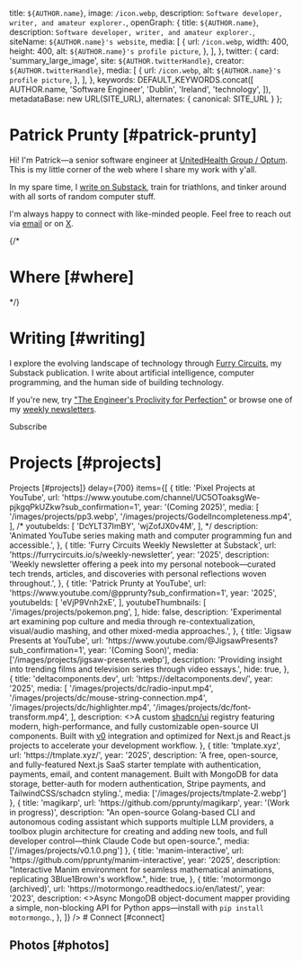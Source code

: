 
  title: `${AUTHOR.name}`,
  image: `/icon.webp`,
  description: `Software developer, writer, and amateur explorer.`,
  openGraph: {
    title: `${AUTHOR.name}`,
    description: `Software developer, writer, and amateur explorer.`,
    siteName: `${AUTHOR.name}'s website`,
    media: [
      {
        url: `/icon.webp`,
        width: 400,
        height: 400,
        alt: `${AUTHOR.name}'s profile picture`,
      },
    ],
  },
  twitter: {
    card: 'summary_large_image',
    site: `${AUTHOR.twitterHandle}`,
    creator: `${AUTHOR.twitterHandle}`,
    media: [
      {
        url: `/icon.webp`,
        alt: `${AUTHOR.name}'s profile picture`,
      },
    ],
  },
  keywords: DEFAULT_KEYWORDS.concat([
    AUTHOR.name,
    'Software Engineer',
    'Dublin',
    'Ireland',
    'technology',
  ]),
  metadataBase: new URL(SITE_URL),
    alternates: {
      canonical: SITE_URL
    }
};

<AnimatedSection delay={0}>

# Patrick Prunty [#patrick-prunty]

</AnimatedSection>

<AnimatedSection delay={150}>

Hi! I'm Patrick—a senior software engineer at [UnitedHealth Group / Optum](https://optum.com). This is my little corner of the web where I share my work with y'all.

In my spare time, I [write on Substack](https://furrycircuits.io/), train for triathlons, and tinker around with all sorts of random computer stuff.

I'm always happy to connect with like-minded people. Feel free to reach out via [email](mailto:patrickprunty.business@gmail.com) or on [X](https://x.com/pprunty_).

</AnimatedSection>

{/*
<AnimatedSection delay={300}>

# Where [#where]

<Map />

</AnimatedSection>
*/}

<AnimatedSection delay={450}>

# Writing [#writing]

I explore the evolving landscape of technology through [Furry Circuits](https://furrycircuits.io/), my Substack publication. I write about artificial intelligence, computer programming, and the human side of building technology.

If you're new, try ["The Engineer's Proclivity for Perfection"](https://furrycircuits.io/p/the-engineers-proclivity-for-perfection) or browse one of my [weekly newsletters](https://furrycircuits.io/s/weekly-newsletter).

<SubstackButton>Subscribe</SubstackButton>

</AnimatedSection>

<AnimatedSection delay={600}>

# Projects [#projects]

</AnimatedSection>


<Section
  sectionName={<>Projects [#projects]</>}
  delay={700}
  items={[
    {
      title: 'Pixel Projects at YouTube',
      url: 'https://www.youtube.com/channel/UC5OToaksgWe-pjkgqPkUZkw?sub_confirmation=1',
      year: '(Coming 2025)',
      media: [
        '/images/projects/pp3.webp',
        '/images/projects/GodelIncompleteness.mp4',
      ],
/*
      youtubeIds: [
        'DcYLT37ImBY',
        'wjZofJX0v4M',
      ],
*/
      description: 'Animated YouTube series making math and computer programming fun and accessible.',
    },
        {
          title: 'Furry Circuits Weekly Newsletter at Substack',
          url: 'https://furrycircuits.io/s/weekly-newsletter',
          year: '2025',
          description: 'Weekly newsletter offering a peek into my personal notebook—curated tech trends, articles, and discoveries with personal reflections woven throughout.',
        },
        {
          title: 'Patrick Prunty at YouTube',
          url: 'https://www.youtube.com/@pprunty?sub_confirmation=1',
          year: '2025',
          youtubeIds: [
            'eVjP9Vnh2xE',
          ],
          youtubeThumbnails: [
            '/images/projects/pokemon.png',
          ],
          hide: false,
          description:
              'Experimental art examining pop culture and media through re-contextualization, visual/audio mashing, and other mixed-media approaches.',
        },
    {
      title: 'Jigsaw Presents at YouTube',
      url: 'https://www.youtube.com/@JigsawPresents?sub_confirmation=1',
      year: '(Coming Soon)',
      media: ['/images/projects/jigsaw-presents.webp'],
      description: 'Providing insight into trending films and television series through video essays.',
      hide: true,
    },
    {
      title: 'deltacomponents.dev',
      url: 'https://deltacomponents.dev/',
      year: '2025',
      media: [
        '/images/projects/dc/radio-input.mp4',
        '/images/projects/dc/mouse-string-connection.mp4',
        '/images/projects/dc/highlighter.mp4',
        '/images/projects/dc/font-transform.mp4',
      ],
      description: <>A custom <a href="https://ui.shadcn.com/" target="_blank" rel="noopener noreferrer">shadcn/ui</a> registry featuring modern, high-performance, and fully customizable open-source UI components. Built with <a href="https://v0.dev/chat" target="_blank" rel="noopener noreferrer">v0</a> integration and optimized for Next.js and React.js projects to accelerate your development workflow.</>
    },
    {
      title: 'tmplate.xyz',
      url: 'https://tmplate.xyz/',
      year: '2025',
      description: 'A free, open-source, and fully-featured Next.js SaaS starter template with authentication, payments, email, and content management. Built with MongoDB for data storage, better-auth for modern authentication, Stripe payments, and TailwindCSS/schadcn styling.',
      media: ['/images/projects/tmplate-2.webp']
    },
    {
      title: 'magikarp',
      url: 'https://github.com/pprunty/magikarp',
      year: '(Work in progress)',
      description: "An open-source Golang-based CLI and autonomous coding assistant which supports multiple LLM providers, a toolbox plugin architecture for creating and adding new tools, and full developer control—think Claude Code but open-source.",
      media: ['/images/projects/v0.1.0.png']
    },
    {
      title: 'manim-interactive',
      url: 'https://github.com/pprunty/manim-interactive',
      year: '2025',
      description: "Interactive Manim environment for seamless mathematical animations, replicating 3Blue1Brown's workflow.",
      hide: true,
    },
    {
      title: 'motormongo (archived)',
      url: 'https://motormongo.readthedocs.io/en/latest/',
      year: '2023',
      description: <>Async MongoDB object-document mapper providing a simple, non-blocking API for Python apps—install with <code>pip install motormongo</code>.</>,
    },
  ]}
/>


<AnimatedSection delay={800}>
# Connect [#connect]
</AnimatedSection>

<AnimatedSection delay={850}>
<Contact />
</AnimatedSection>

<AnimatedSection delay={650}>

# Photos [#photos]

</AnimatedSection>

<DelayedPhotoGrid />

<AnimatedSection delay={900}>

<Footer />

</AnimatedSection>
